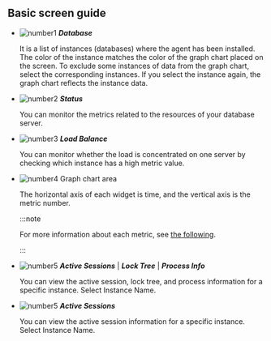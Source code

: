 ## Basic screen guide

<ProdImg img='db-multi-instance.png' desc='멀티 인스턴스 모니터링' />

-   ![number1](/img/number-01.png) **_Database_**

    It is a list of instances (databases) where the agent has been installed. The color of the instance matches the color of the graph chart placed on the screen. To exclude some instances of data from the graph chart, select the corresponding instances. If you select the instance again, the graph chart reflects the instance data.

-   ![number2](/img/number-02.png) **_Status_**

    You can monitor the metrics related to the resources of your database server.

-   ![number3](/img/number-03.png) **_Load Balance_**

    You can monitor whether the load is concentrated on one server by checking which instance has a high metric value.

-   ![number4](/img/number-04.png) Graph chart area

    The horizontal axis of each widget is time, and the vertical axis is the metric number. 

    :::note

    For more information about each metric, see [the following](metrics-data-list). 

    :::

<Xclude product='redis'>

-   ![number5](/img/number-05.png) **_Active Sessions_** | **_Lock Tree_** | **_Process Info_**

    You can view the active session, lock tree, and process information for a specific instance. Select Instance Name.

</Xclude>

<InDoc product='redis'>

-   ![number5](/img/number-05.png) **_Active Sessions_**

    You can view the active session information for a specific instance. Select Instance Name.

</InDoc>
